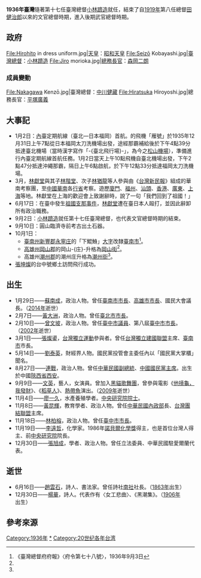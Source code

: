 {{TaiwanYearTOC|1936}}
{{C21YearInTopic|1936年}}
'''1936年臺灣'''隨著第十七任臺灣總督[[小林躋造|小林躋造]]就任，結束了自[[1919年臺灣|1919年]]第八任總督[[田健治郎|田健治郎]]以來的文官總督時期，進入後期武官總督時期。

==政府==
<gallery>
File:Hirohito in dress uniform.jpg|[[天皇|天皇]]：[[昭和天皇|昭和天皇]]
File:Seizō Kobayashi.jpg|[[臺灣總督|臺灣總督]]：[[小林躋造|小林躋造]]
File:Jiro morioka.jpg|[[總務長官|總務長官]]：[[森岡二朗|森岡二朗]]
</gallery>
===成員變動===
<gallery>
File:Nakagawa Kenzō.jpg|臺灣總督：[[中川健藏|中川健藏]]
File:Hiratsuka Hiroyoshi.jpg|總務長官：[[平塚廣義|平塚廣義]]
</gallery>

==大事記==
*1月2日：[[內地_(大日本帝國)|內]]臺定期航線（臺北—日本福岡）首航{{r|杜|page=30}}。{{link-ja|日本航空輸送株式會社|日本航空輸送}}的飛機「雁號」於1935年12月31日上午7點從日本福岡太刀洗機場出發，途經那霸補給後於下午4點39分抵達臺北機場（當時漢字寫作「-{臺北飛行場}-」，為今之[[臺北松山機場|松山機場]]），準備進行內臺定期航線首航任務{{r|曾|page=53}}。1月2日當天上午10點飛機自臺北機場出發，下午2點47分抵達沖繩那霸，隔日上午6點啟航，於下午12點33分抵達福岡太刀洗機場{{r|曾|page=53}}。
*3月，[[林獻堂|林獻堂]]與其子[[林階堂|林階堂]]、次子[[林猶龍|林猶龍]]等人參與由《[[台灣新民報|台灣新民報]]》組成的華南考察團，至[[中華民國_(大陸時期)|中國]][[華南|華南]]各[[行省|行省]]考察。遊歷[[廈門|廈門]]、[[福州|福州]]、[[汕頭|汕頭]]、[[英屬香港|香港]]、[[廣東|廣東]]、[[上海|上海]]等地。林獻堂在上海的歡迎會上致謝辭時，說了一句「我們回到了祖國！」
*6月17日：在臺中發生[[祖國支那事件|祖國支那事件]]，[[林獻堂|林獻堂]]遭在臺日本人毆打，並因此辭卸所有政治職務{{r|陳|page=211}}。
*9月2日：[[小林躋造|小林躋造]]就任第十七任臺灣總督，也代表文官總督時期的結束{{r|陳|page=211}}。
*9月10日：圓山臨濟寺前考古出土石器{{r|年|page=256}}。
*10月1日：
**[[臺南州|臺南州]][[新豐郡|新豐郡]][[永寧庄|永寧庄]]的「下鯤鯓」[[大字|大字]]改隸[[臺南市_(州轄市)|臺南市]]<ref name="府78">《臺灣總督府府報》〈府令第七十八號〉，1936年9月3日</ref>。
**[[高雄州|高雄州]][[岡山郡|岡山郡]]的岡山-{庄}-升格為[[岡山街|岡山街]]<ref name="府78"/>。
**高雄州[[潮州郡|潮州郡]]的潮州庄升格為[[潮州街|潮州街]]<ref name="府78"/>。
*[[張坤燦|張坤燦]]的台中號鄉土訪問飛行成功{{r|年|page=259}}。

==出生==
* 1月29日——[[蘇南成|蘇南成]]，政治人物。曾任[[臺南市|臺南市]][[臺南市市長|市長]]、[[高雄市|高雄市]][[高雄市市長|市長]]、國民大會議長。（[[2014年臺灣|2014年]]逝世）
* 2月7日——[[黃大洲|黃大洲]]，政治人物。曾任[[臺北市|臺北市]][[臺北市市長|市長]]。
* 2月10日——[[曾文坡|曾文坡]]，政治人物。曾任[[臺中市議員|臺中市議員]]、第八屆[[臺中市_(省轄市)|臺中市]][[臺中市市長|市長]]。（[[2002年臺灣|2002年]]逝世）
* 3月1日——[[張燦鍙|張燦鍙]]，[[台灣獨立運動|台灣獨立運動]]參與者。曾任[[台灣獨立建國聯盟|台灣獨立建國聯盟]]主席、[[臺南市|臺南市]]市長。
* 5月14日——[[劉泰英|劉泰英]]，財經界人物。國民黨投管會主委任內以「國民黨大掌櫃」聞名。
* 8月27日——[[連戰|連戰]]，政治人物。曾任[[中華民國副總統|中華民國副總統]]、[[中國國民黨主席|中國國民黨主席]]。出生於中國[[陝西省|陝西省]][[西安|西安]]。
* 9月9日——[[文英|文英]]，藝人，女演員。曾加入[[黑貓歌舞團|黑貓歌舞團]]，曾參與電影《[[他摃龜，我發財|他摃龜，我發財]]》、《[[稻草人_(台灣電影)|稻草人]]》、[[熱帶魚_(電影)|熱帶魚]]演出。（[[2009年臺灣|2009年]]逝世）
* 11月4日——[[廖一久|廖一久]]，水產養殖學者。[[中央研究院院士|中央研究院院士]]。
* 11月8日——[[黃昆輝|黃昆輝]]，教育學者、政治人物。曾任[[中華民國內政部|中華民國內政部]]長、[[台灣團結聯盟|台灣團結聯盟]]主席。
* 11月18日——[[林柏榕|林柏榕]]，政治人物。曾任[[臺中市_(省轄市)|臺中市]][[臺中市市長|市長]]。
* 11月19日——[[李遠哲|李遠哲]]，化學家。1986年[[諾貝爾化學獎|諾貝爾化學獎]]得主，也是首位台灣人得主、前[[中央研究院|中央研究院]]院長。
* 12月30日——[[張旭成|張旭成]]，學者、政治人物。曾任立法委員、中華民國駐愛爾蘭代表。

== 逝世 ==
* 6月16日——[[趙鍾麒|趙雲石]]，詩人、書法家。曾任詩社[[南社_(台灣)|南社]]社長。（[[1863年臺灣|1863年]]出生）
* 12月30日——[[楊華_(詩人)|楊華]]，詩人。代表作有〈女工悲曲〉、《黑潮集》。（[[1906年臺灣|1906年]]出生）

== 參考來源 ==
{{reflist|refs=
<ref name="杜">{{cite journal|author=杜正宇 |title=〈日治下的臺南機場〉|journal=《臺南文獻》  |issue=創刊號|publisher=臺南市政府文化局 |issn=2227-8168 |date=2012年7月}}</ref>
<ref name="曾">{{cite journal|author=曾令毅 |title=〈殖民地臺灣在日本帝國航空圈的位置與意義：以民航發展為例（1936－1945）〉|journal=《臺灣文獻》 |volume=63 |issue=3 |date=2012-09-30 |publisher=國史館臺灣文獻館 |issn=1016-457X  }}</ref>
<ref name="陳">{{cite book |author=陳君愷 |title=《狂飆的年代──1920年代台灣的政治、社會與文化運動》 |publisher=日創社文化  |isbn=978-986-81251-7-9 |date=2006年10月}}</ref>
<ref name="年">{{cite book |editor=緒方武歲||title=《臺灣大年表》|year=1938|publisher=緒方武歲/臺北印刷株式會社|location=臺北市}}</ref>
}}
{{各年台灣}}
[[Category:1936年|Category:1936年]]
[[Category:1936年台灣|*]]
[[Category:20世纪各年台湾|Category:20世纪各年台湾]]
